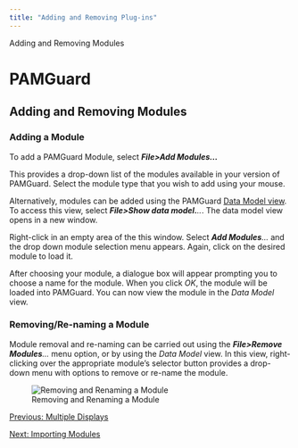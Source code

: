 ```yaml
---
title: "Adding and Removing Plug-ins"
---
```

 Adding and Removing Modules  

PAMGuard
========

Adding and Removing Modules
---------------------------

  

### Adding a Module

To add a PAMGuard Module, select **_File>Add Modules..._**

This provides a drop-down list of the modules available in your version of PAMGuard. Select the module type that you wish to add using your mouse.

Alternatively, modules can be added using the PAMGuard [Data Model view](modelViewer.html). To access this view, select _**File>Show data model.**.._. The data model view opens in a new window.

Right-click in an empty area of the this window. Select _**Add Modules**..._ and the drop down module selection menu appears. Again, click on the desired module to load it.

After choosing your module, a dialogue box will appear prompting you to choose a name for the module. When you click _OK_, the module will be loaded into PAMGuard. You can now view the module in the _Data Model_ view.

  
  

### Removing/Re-naming a Module

Module removal and re-naming can be carried out using the _**File>Remove Modules**..._ menu option, or by using the _Data Model_ view. In this view, right-clicking over the appropriate module's selector button provides a drop-down menu with options to remove or re-name the module.

  

![Removing and Renaming a Module](images/removeRenameModule.png)

  
  

[Previous: Multiple Displays](multipleDisplays.html)

[Next: Importing Modules](ImportingModules.html)
